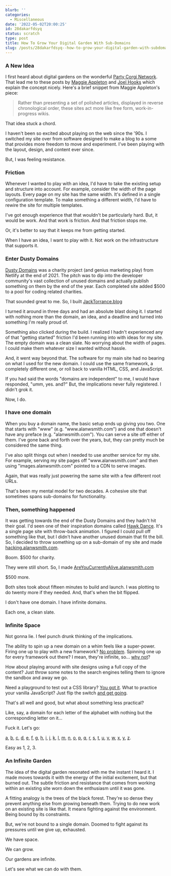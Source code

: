 ```yaml
---
blurb: ''
categories:
  - Miscellaneous
date: '2022-05-02T20:00:25'
id: 28dakarfdsyq
status: scratch
type: post
title: How To Grow Your Digital Garden With Sub-Domains
slug: /posts/28dakarfdsyq--how-to-grow-your-digital-garden-with-subdomains
---
```



<h3>A New Idea</h3>

<p>
I first heard about digital gardens on the wonderful
<a href="https://www.partycorgi.com/">Party Corgi Network</a>. That lead
me to these posts by
<a href="https://maggieappleton.com/garden-history">Maggie Appleton</a>
and <a href="https://joelhooks.com/digital-garden">Joel Hooks</a> which
explain the concept nicely. Here's a brief snippet from Maggie
Appleton's piece:
</p>

<blockquote>
Rather than presenting a set of polished articles, displayed in reverse
chronological order, these sites act more like free form,
work-in-progress wikis.
</blockquote>

<p>That idea stuck a chord.</p>

<p>
I haven't been so excited about playing on the web since the '90s. I
switched my site over from software designed to make a blog to a some
that provides more freedom to move and experiment. I've been playing
with the layout, design, and content ever since.
</p>

<p>But, I was feeling resistance.</p>

<h3>Friction</h3>

<p>
Whenever I wanted to play with an idea, I'd have to take the existing
setup and structure into account. For example, consider the width of the
page layouts. Every page on my site has the same width. It's defined in
a single configuration template. To make something a different width,
I'd have to rewire the site for multiple templates.
</p>

<p>
I've got enough experience that that wouldn't be particularly hard. But,
it would be work. And that work is friction. And that friction stops me.
</p>

<p>Or, it's better to say that it keeps me from getting started.</p>

<p>
When I have an idea, I want to play with it. Not work on the
infrastructure that supports it.
</p>

<h3>Enter Dusty Domains</h3>

<p>
<a href="https://dusty.domains/">Dusty Domains</a> was a charity project
(and genius marketing play) from Netlify at the end of 2021. The pitch
was to dip into the developer community's vast collection of unused
domains and actually publish something on them by the end of the year.
Each completed site added $500 to a pool for coding related charities.
</p>

<p>
That sounded great to me. So, I built
<a href="https://jacktorrance.blog/">JackTorrance.blog</a>
</p>

<p>
I turned it around in three days and had an absolute blast doing it. I
started with nothing more than the domain, an idea, and a deadline and
turned into something I'm really proud of.
</p>

<p>
Something also clicked during the build. I realized I hadn't experienced
any of that &quot;getting started&quot; friction I'd been running into
with ideas for my site. The empty domain was a clean slate. No worrying
about the width of pages. I could make them whatever size I wanted
without hassle.
</p>

<p>
And, it went way beyond that. The software for my main site had no
bearing on what I used for the new domain. I could use the same
framework, a completely different one, or roll back to vanilla HTML,
CSS, and JavaScript.
</p>

<p>
If you had said the words "domains are independent" to me, I would have
responded, "umm, yes. and?" But, the implications never fully
registered. I didn't grok it.
</p>

<p>Now, I do.</p>

<h3>I have one domain</h3>

<p>
When you buy a domain name, the basic setup ends up giving you two. One
that starts with &quot;www&quot; (e.g. &quot;www.alanwsmith.com&quot;)
and one that doesn't have any preface (e.g. &quot;alanwsmith.com&quot;).
You can serve a site off either of them. I've gone back and forth over
the years, but, they can pretty much be considered the same thing.
</p>

<p>
I've also split things out when I needed to use another service for my
site. For example, serving my site pages off
&quot;www.alanwsmith.com&quot; and then using
&quot;images.alanwsmith.com&quot; pointed to a CDN to serve images.
</p>

<p>
Again, that was really just powering the same site with a few different
root URLs.
</p>

<p>
That's been my mental model for two decades. A cohesive site that
sometimes spans sub-domains for functionality.
</p>

<h3>Then, something happened</h3>

<p>
It was getting towards the end of the Dusty Domains and they hadn't hit
their goal. I'd seen one of their inspiration domains called
<a href="https://hawk.dance/">Hawk Dance</a>. It's a single page site
with throw-back animation. I figured I could pull off something like
that, but I didn't have another unused domain that fit the bill. So, I
decided to throw something up on a sub-domain of my site and made
<a href="https://hacking.alanwsmith.com/">hacking.alanwsmith.com</a>.
</p>

<p>Boom. $500 for charity.</p>

<p>
They were still short. So, I made
<a href="https://areyoucurrentlyalive.alanwsmith.com/"
    >AreYouCurrentlyAlive.alanwsmith.com</a
>
</p>

<p>$500 more.</p>

<p>
Both sites took about fifteen minutes to build and launch. I was
plotting to do twenty more if they needed. And, that's when the bit
flipped.
</p>
<p>I don't have one domain. I have infinite domains.</p>

<p>Each one, a clean slate.</p>

<h3>Infinite Space</h3>

<p>Not gonna lie. I feel punch drunk thinking of the implications.</p>

<p>
The ability to spin up a new domain on a whim feels like a super-power.
Firing one up to play with a new framework?
<a href="https://nextjs-playground.alanwsmith.com/">No problem</a>.
Spinning one up for every framework out there? I mean, they're infinite,
so... <a href="https://every-framework.alanwsmith.com">why not</a>?
</p>

<p>
How about playing around with site designs using a full copy of the
content? Just throw some notes to the search engines telling them to
ignore the sandbox and away we go.
</p>

<p>
Need a playground to test out a CSS library?
<a href="https://tailwind-playground.alanwsmith.com/">You got it</a>.
What to practice your vanilla JavaScript? Just flip the switch
<a href="https://javascript-playground.alanwsmith.com/">and get going</a
>.
</p>

<p>That's all well and good, but what about something less practical?</p>

<p>
Like, say, a domain for each letter of the alphabet with nothing but the
corresponding letter on it...
</p>

<p>Fuck it. Let's go:</p>

<p>
<a href="https://a.alanwsmith.com/">a</a>,
<a href="https://b.alanwsmith.com/">b</a>,
<a href="https://c.alanwsmith.com/">c</a>,
<a href="https://d.alanwsmith.com/">d</a>,
<a href="https://e.alanwsmith.com/">e</a>,
<a href="https://f.alanwsmith.com/">f</a>,
<a href="https://g.alanwsmith.com/">g</a>,
<a href="https://h.alanwsmith.com/">h</a>,
<a href="https://i.alanwsmith.com/">i</a>,
<a href="https://j.alanwsmith.com/">j</a>,
<a href="https://k.alanwsmith.com/">k</a>,
<a href="https://l.alanwsmith.com/">l</a>,
<a href="https://m.alanwsmith.com/">m</a>,
<a href="https://n.alanwsmith.com/">n</a>,
<a href="https://o.alanwsmith.com/">o</a>,
<a href="https://p.alanwsmith.com/">p</a>,
<a href="https://q.alanwsmith.com/">q</a>,
<a href="https://r.alanwsmith.com/">r</a>,
<a href="https://s.alanwsmith.com/">s</a>,
<a href="https://t.alanwsmith.com/">t</a>,
<a href="https://u.alanwsmith.com/">u</a>,
<a href="https://v.alanwsmith.com/">v</a>,
<a href="https://w.alanwsmith.com/">w</a>,
<a href="https://x.alanwsmith.com/">x</a>,
<a href="https://y.alanwsmith.com/">y</a>,
<a href="https://z.alanwsmith.com/">z</a>.
</p>
<p>Easy as 1, 2, 3.</p>

<h3>An Infinite Garden</h3>

<p>
The idea of the digital garden resonated with me the instant I heard it.
I made moves towards it with the energy of the initial excitement, but
that burned out. The subtle friction and resistance that comes from
working within an existing site worn down the enthusiasm until it was
gone.
</p>

<p>
A fitting analogy is the trees of the black forest. They're so dense
they prevent anything else from growing beneath them. Trying to do new
work on an existing site is like that. It means fighting against the
environment. Being bound by its constraints.
</p>

<p>
But, we're not bound to a single domain. Doomed to fight against its
pressures until we give up, exhausted.
</p>

<p>We have space.</p>

<p>We can grow.</p>

<p>Our gardens are infinite.</p>

<p>Let's see what we can do with them.</p>


